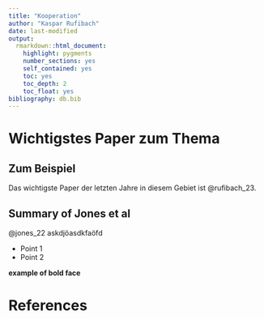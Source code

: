 ```yaml
---
title: "Kooperation"
author: "Kaspar Rufibach"
date: last-modified
output: 
  rmarkdown::html_document:
    highlight: pygments
    number_sections: yes
    self_contained: yes
    toc: yes
    toc_depth: 2
    toc_float: yes
bibliography: db.bib
---
```


# Wichtigstes Paper zum Thema

## Zum Beispiel

Das wichtigste Paper der letzten Jahre in diesem Gebiet ist @rufibach_23.

## Summary of Jones et al

@jones_22 askdjöasdkfaöfd


- Point 1
- Point 2

**example of bold face**


# References


